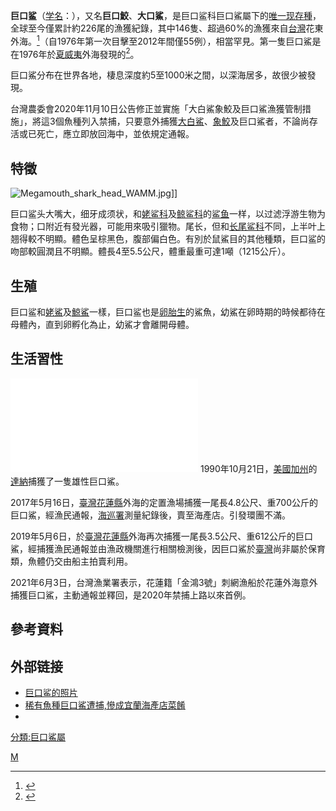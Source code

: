 {{Speciesbox
| name = 巨口鲨
| status = LC
| trend = stable
| status_system = IUCN3.1
| status_ref = <ref>{{IUCN |assessor=L. J. V. Compagno |year=2005 |title=''Megachasma pelagios'' (Megamouth Shark) |version=2014.3 |id=39338 |accessdate=2014-12-16}}</ref>
| image = Megamouth shark japan.jpg
| image_width = 250px
| genus = Megachasma
| species = pelagios
| species_authority = [[Leighton_Taylor|Taylor]], [[Leonard_Compagno|Compagno]] & [[Paul_J._Struhsaker|Struhsaker]], 1983
| range_map = Megachasma pelagios distmap.png
| range_map_width = 250px
| range_map_caption = 分布范围（蓝色部分）
}}

'''巨口鲨'''（[[学名|学名]]：''{{lang|la|Megachasma pelagios}}''），又名'''巨口鮫'''、'''大口鯊'''，是巨口鲨科巨口鯊屬下的[[單型|唯一现存種]]，全球至今僅累計約226尾的漁獲紀錄，其中146隻、超過60%的漁獲來自[[台灣|台灣]]花東外海。<ref name= Liu>{{cite journal|last1=Liu|first1=Shang-Yin 'Vanson' |last2=Joung|first2=Shoou Jeng|last3=Yu|first3=Chi-Ju|last4=Hsu|first4=Hua-Hsun|last5=Tsai|first5=Wen-Pei|last6=Liu|first6=Kwang Ming |date= 5 March 2018 |title=Genetic diversity and connectivity of the megamouth shark|journal=PeerJ |volume=6 |pages=e4432 |doi=10.7717/peerj.4432 |pmid=29527411 |pmc=5842762 }}</ref>（自1976年第一次目擊至2012年間僅55例），相當罕見。第一隻巨口鯊是在1976年於[[夏威夷|夏威夷]]外海發現的<ref>{{cite web |url=http://www.flmnh.ufl.edu/fish/sharks/megamouth/mega6des.htm |title=Male Megamouth Shark caught in Dana Point, California |author=Florida Museum of Natural History |accessdate=2009-06-10 |archive-date=2016-01-07 |archive-url=https://web.archive.org/web/20160107220723/http://www.flmnh.ufl.edu/fish/sharks/megamouth/mega6des.htm |dead-url=no }}</ref>。

巨口鯊分布在世界各地，棲息深度約5至1000米之間，以深海居多，故很少被發現。

台灣農委會2020年11月10日公告修正並實施「大白鯊象鮫及巨口鯊漁獲管制措施」，將這3個魚種列入禁捕，只要意外捕獲[[大白鯊|大白鯊]]、[[象鮫|象鮫]]及巨口鯊者，不論尚存活或已死亡，應立即放回海中，並依規定通報。

== 特徵 ==

[[File:Megamouth_shark_head_WAMM.jpg|thumb]]]]

巨口鲨头大嘴大，细牙成须状，和[[姥鲨科|姥鲨科]]及[[鲸鲨科|鲸鲨科]]的[[鲨鱼|鲨鱼]]一样，以过滤浮游生物为食物；口附近有發光器，可能用來吸引獵物。尾长，但和[[长尾鲨科|长尾鲨科]]不同，上半叶上翘得較不明顯。體色呈棕黑色，腹部偏白色。有別於鼠鯊目的其他種類，巨口鲨的吻部較圓潤且不明顯。體長4至5.5公尺，體重最重可達1噸（1215公斤）。

==生殖==
巨口鲨和[[姥鯊|姥鯊]]及[[鯨鯊|鯨鯊]]一樣，巨口鲨也是[[卵胎生|卵胎生]]的鯊魚，幼鯊在卵時期的時候都待在母體內，直到卵孵化為止，幼鯊才會離開母體。

== 生活習性 ==
[[File:Worldwide_Megamouth_Sightings.pdf|thumb]]
1990年10月21日，[[美國|美國]][[加州|加州]]的[[達納角_(加利福尼亞州)|達納]]捕獲了一隻雄性巨口鯊。

2017年5月16日，[[臺灣|臺灣]][[花蓮縣|花蓮縣]]外海的定置漁場捕獲一尾長4.8公尺、重700公斤的巨口鯊，經漁民通報，[[海巡署|海巡署]]測量紀錄後，賣至海產店。引發環團不滿。

2019年5月6日，於[[臺灣|臺灣]][[花蓮縣|花蓮縣]]外海再次捕獲一尾長3.5公尺、重612公斤的巨口鯊，經捕獲漁民通報並由漁政機關進行相關檢測後，因巨口鯊於[[臺灣|臺灣]]尚非屬於保育類，魚體仍交由船主拍賣利用。

2021年6月3日，台灣漁業署表示，花蓮籍「金鴻3號」刺網漁船於花蓮外海意外捕獲巨口鯊，主動通報並釋回，是2020年禁捕上路以來首例。

== 參考資料 ==
{{reflist}}

== 外部链接 ==
* [http://www.flmnh.ufl.edu/fish/sharks/megamouth/Mega6.htm 巨口鲨的照片] {{Wayback|url=http://www.flmnh.ufl.edu/fish/sharks/megamouth/Mega6.htm |date=20060723174910 }}
*[http://www.appledaily.com.tw/realtimenews/article/life/20170516/1119502 稀有魚種巨口鯊遭捕,慘成宜蘭海產店菜餚] {{Wayback|url=http://www.appledaily.com.tw/realtimenews/article/life/20170516/1119502 |date=20170521031621 }}
* {{TaiBNET| zh=巨口鮫 | id=383455 | binomial=Megachasma pelagios | authority=Taylor, Compagno & Struhsaker, 1983 | var= | accessdate=2013-01-24}}
{{Taxonbar|from=Q106728}}

[[Category:1983年描述的魚類|M]]
[[分類:巨口鯊屬|分類:巨口鯊屬]]